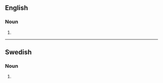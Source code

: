 ==English==

===Noun===
{{head|en|noun form}}

# {{plural of|addend|lang=en}}

----

==Swedish==

===Noun===
{{head|sv|noun form}}

# {{sv-noun-form-indef-gen|addend}}